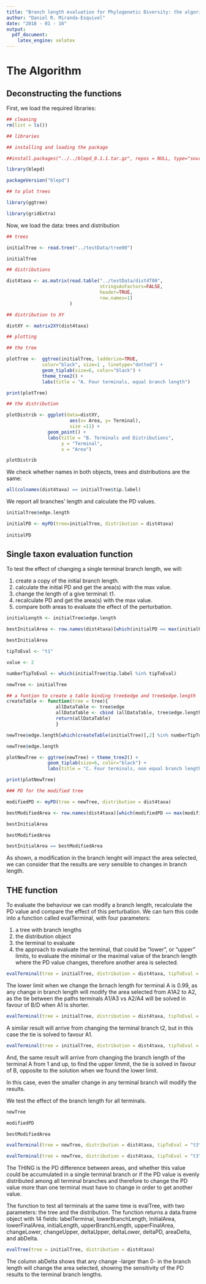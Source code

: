 ```yaml
---
title: "Branch length evaluation for Phylogenetic Diversity: the algorithm"
author: "Daniel R. Miranda-Esquivel"
date: "2018 - 01 - 16"
output: 
  pdf_document: 
    latex_engine: xelatex
---
```


# The Algorithm

##  Deconstructing the functions

First, we load the required libraries:

```r

## cleaning
rm(list = ls())

## libraries

## installing and loading the package

##install.packages("../../blepd_0.1.1.tar.gz", repos = NULL, type="source")

library(blepd)

packageVersion("blepd")

## to plot trees 

library(ggtree)

library(gridExtra)

```

Now, we load the data: trees and distribution

```r

## trees

initialTree <- read.tree("../testData/tree00")

initialTree

## distributions

dist4taxa <- as.matrix(read.table("../testData/dist4T00",
                                  stringsAsFactors=FALSE,
                                  header=TRUE,
                                  row.names=1)
                       )

## distribution to XY

distXY <- matrix2XY(dist4taxa)

## plotting

## the tree

plotTree <-  ggtree(initialTree, ladderize=TRUE,
             color="black", size=1 , linetype="dotted") +  
             geom_tiplab(size=6, color="black") +
             theme_tree2() +  
             labs(title = "A. Four terminals, equal branch length")

print(plotTree)

## the distribution

plotDistrib <- ggplot(data=distXY, 
                       aes(x= Area, y= Terminal), 
                       size =11) +
               geom_point() +
               labs(title = "B. Terminals and Distributions",
                    y = "Terminal",
                    x = "Area")

plotDistrib

```

We check whether names in both objects, trees and distributions are the same:

```r

all(colnames(dist4taxa) == initialTree$tip.label)

```

We report all branches' length and calculate the PD values. 

```r

initialTree$edge.length

initialPD <- myPD(tree=initialTree, distribution = dist4taxa)
                                                                                                                        
initialPD

```

## Single taxon evaluation function

To test the effect of changing a single terminal branch length, we will:

1. create a copy of the initial branch length.
2. calculate the initial PD and get the area(s) with the max value.
2. change the length of a give terminal: t1.
2. recalculate PD and get the area(s) with the max value.
3. compare both areas to evaluate the effect of the perturbation.

```r

initialLength <- initialTree$edge.length

bestInitialArea <- row.names(dist4taxa)[which(initialPD == max(initialPD))]

bestInitialArea

tipToEval <- "t1"

value <- 2 

numberTipToEval <- which(initialTree$tip.label %in% tipToEval) 

newTree <- initialTree

## a funtion to create a table binding tree$edge and tree$edge.length
createTable <- function(tree = tree){
                  allDataTable <- tree$edge
                  allDataTable <- cbind (allDataTable, tree$edge.length)
                  return(allDataTable)
                  }

newTree$edge.length[which(createTable(initialTree)[,2] %in% numberTipToEval)] <- value

newTree$edge.length

plotNewTree <- ggtree(newTree) + theme_tree2() +  
               geom_tiplab(size=6, color="black") +
               labs(title = "C. Four terminals, non equal branch length")

print(plotNewTree)

### PD for the modified tree

modifiedPD <- myPD(tree = newTree, distribution = dist4taxa)

bestModifiedArea <- row.names(dist4taxa)[which(modifiedPD == max(modifiedPD))]

bestInitialArea

bestModifiedArea

bestInitialArea == bestModifiedArea

```

As shown, a modification in the branch lenght will impact the area selected, 
we can consider that the results are *very* sensible to changes in branch length.

## THE function

To evaluate the behaviour we can modify a branch length, recalculate the 
PD value and compare the effect of this perturbation. We can turn this code 
into a function called evalTerminal, with four parameters:

1. a tree with branch lengths
2. the distribution object
3. the terminal to evaluate
4. the approach to evaluate the terminal, that could be "lower",  or "upper"  limits, to evaluate the minimal or the maximal value of the branch length where the PD value changes, therefore another area is selected.  

```r

evalTerminal(tree = initialTree, distribution = dist4taxa, tipToEval = "t1", approach = "lower" )

```

The lower limit when we change the brnach length for terminal A is 0.99, 
as any change in branch length will modify the area selected from A1A2 to A2, 
as the tie between the paths terminals A1/A3 vs A2/A4 will be solved
in favour of B/D when A1 is shorter.

```r

evalTerminal(tree = initialTree, distribution = dist4taxa, tipToEval = "t2", approach = "lower" )

```

A similar result will arrive from changing the terminal branch t2, but in 
this case the tie is solved to favour  A1.

```r

evalTerminal(tree = initialTree, distribution = dist4taxa, tipToEval = "t1", approach = "upper" )

```

And, the same result will arrive from changing the branch length of the 
terminal A from 1 and up, to find the upper limmit, the tie is solved in 
favour of B, opposite to the solution when we found the lower limit. 

In this case, even the smaller change in any terminal branch will modify the results.

We test the effect of the branch length for all terminals.

```r

newTree 

modifiedPD 

bestModifiedArea

evalTerminal(tree = newTree, distribution = dist4taxa, tipToEval = "t3", approach = "upper" )

evalTerminal(tree = newTree, distribution = dist4taxa, tipToEval = "t3", approach = "lower" )

```

The THING is the PD difference between areas, and whether this value could be 
accumulated in a single terminal branch or if the PD value is evenly distributed 
among all terminal branches and therefore to change the PD value more than one 
terminal must have to change in order to get another value.

The function to test all terminals at the same time is evalTree, with two parameters: the tree and the distribution. The function returns a data.frame object with 14 fields: labelTerminal, lowerBranchLength, InitialArea, lowerFinalArea, initialLength, upperBranchLength, upperFinalArea, changeLower, changeUpper, deltaUpper, deltaLower, deltaPD, areaDelta, and abDelta.


```r

evalTree(tree = initialTree, distribution = dist4taxa)

```


The column abDelta shows that any change  -larger than 0- in the branch length will change the area selected, showing the sensitivity of the PD results to the terminal branch lengths. 